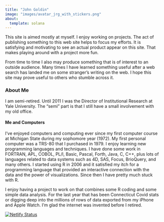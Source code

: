 ```yaml
---
title: "John Goldin"
image: "images/avatar_jrg_with_stickers.png"
about:
  template: solana
---
```


This site is aimed mostly at myself. I enjoy working on projects. The act of publishing something to this web site helps to focus my efforts. It is satisfying and motivating to see an actual product appear on this site. That makes playing around with a project more fun.

From time to time I also may produce something that is of interest to an outside audience. Many times I have learned something useful after a web search has landed me on some stranger's writing on the web. I hope this site may prove useful to others who stumble across it.

### About Me

I am semi-retired. Until 2011 I was the Director of Institutional Research at Yale University. The "semi" part is that I still have a small involvement with my old office.

#### Me and Computers

I've enjoyed computers and computing ever since my first computer course at Michigan State during my sophomore year (1972). My first personal computer was a TRS-80 that I purchased in 1979. I enjoy learning new programming languages and techniques. I have done some work in FORTRAN, APL, COBOL, PL/I, Basic, Pascal, Forth, Java, C, C++, plus lots of languages related to data systems such as 4D, SAS, Focus, BrioQuery, and many others. I started using R in 2006 and it satisfied my itch for a programming language that provided an interactive connection with the data and the power of visualizations. Since then I have pretty much stuck with R.

I enjoy having a project to work on that combines some R coding and some simple data analysis. For the last year that has been Connecticut Covid stats or digging deep into the millions of rows of data exported from my iPhone and Apple Watch. I'm glad the internet was invented before I retired.

[![Netlify Status](https://api.netlify.com/api/v1/badges/8d763f2c-dd20-47ed-aeb1-a271eb0c6838/deploy-status)](https://app.netlify.com/sites/goldin-quarto-blog/deploys)
